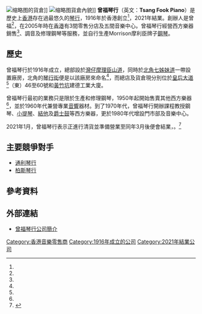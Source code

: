 [[File:Tsang_Fook_Piano_in_Wong_Chuk_Hang_202103.jpg|缩略图]]的貨倉]]
[[File:Tsang_Fook_Piano_storage_in_Wong_Chuk_Hang_202103.jpg|缩略图]]貨倉內貌]]
'''曾福琴行'''（英文：'''Tsang Fook Piano'''）是歷史上[[香港|香港]]存在過最悠久的[[琴行|琴行]]，1916年於香港創立<ref name="東周刊2007" />，2021年結業。創辦人是曾福<ref name="杨晋1996" />，在2005年時在[[香港|香港]]有3間零售分店及五間音樂中心。曾福琴行經營西方樂器銷售<ref name="導報2005" />、調音及修理鋼琴等服務，並自行生產Morrison摩利臣牌子[[鋼琴|鋼琴]]。

== 歷史 ==
曾福琴行於1916年成立，總部設於[[灣仔|灣仔]][[摩理臣山道|摩理臣山道]]，同時於[[北角|北角]][[七姊妹道|七姊妹道]]一帶設置廠房，北角的[[琴行街|琴行街]]便是以該廠房來命名<ref name="杨晋1996" />，而總店及貨倉現分別位於[[皇后大道|皇后大道]]<ref name="周光蓁1001" />（東）46至60號和[[黃竹坑|黃竹坑]]建德工業大廈。

曾福琴行最初的業務只是限於生產和修理鋼琴，1950年起開始售賣其他西方樂器<ref name="東周刊2007" />，並於1960年代兼營專業[[音響|音響]]器材。到了1970年代，曾福琴行開辦課程教授鋼琴、[[小提琴|小提琴]]、[[結他|結他]]及[[爵士鼓|爵士鼓]]等西方樂器，更於1980年代增設門市部及音樂中心。

2021年1月，曾福琴行表示正進行清貨並準備營業至同年3月後便會結業，。<ref>{{cite news |title=曾福琴行結業 |url=https://www.facebook.com/mpwculture/posts/4078942102120602 |accessdate=2021-01-16 |publisher=明周文化 |date=2021-01-16}}</ref>

== 主要競爭對手 ==
*[[通利琴行|通利琴行]]
*[[柏斯琴行|柏斯琴行]]

== 參考資料 ==
{{reflist|2|refs=
<ref name="杨晋1996">{{cite book |author=杨晋/编 |title=《世界华人新兴富豪》 |volume=第2卷 |url=https://books.google.com.tw/books?id=Zc5ZAAAAIAAJ&q=%22%E6%9B%BE%E7%A6%8F%E7%90%B4%E8%A1%8C%22 |location=深圳 |publisher=海天出版社 |page=頁202-204 |date=1996-02 |language=zh-cn |isbn=9787806153376}}</ref>

<ref name="導報2005">{{cite book |author=<!--Staff writer(s); no by-line.--> |title=《香港經濟年鑑》 |url=https://books.google.com.tw/books?id=nDA3AQAAIAAJ&q=%22%E6%9B%BE%E7%A6%8F%E7%90%B4%E8%A1%8C%22 |location= |publisher=經濟導報社 |page=頁230 |date=2005-10 |language=zh-hk}}</ref>

<ref name="東周刊2007">{{cite book |author=<!--Staff writer(s); no by-line.--> |title=《香港經典品牌》 |url=https://books.google.com.tw/books?id=xowzAQAAIAAJ&q=%22%E6%9B%BE%E7%A6%8F%E7%90%B4%E8%A1%8C%22+-inpublisher:icon&dq=%22%E6%9B%BE%E7%A6%8F%E7%90%B4%E8%A1%8C%22+-inpublisher:icon&hl=zh-TW |location=香港 |publisher=[[東周刊|東周刊]] |page=頁91-93 |year=2007 |language=zh-hk |access-date=2018-10-18 |archive-date=2018-10-18 |archive-url=https://web.archive.org/web/20181018122644/https://books.google.com.tw/books?id=xowzAQAAIAAJ&q=%22%E6%9B%BE%E7%A6%8F%E7%90%B4%E8%A1%8C%22+-inpublisher:icon&dq=%22%E6%9B%BE%E7%A6%8F%E7%90%B4%E8%A1%8C%22+-inpublisher:icon&hl=zh-TW |dead-url=no }}</ref>

<ref name="周光蓁1001">{{cite book |author=周光蓁 |title=《香港音樂的前世今生: 香港早期音樂發展歷程(1930s-1950s)》　 |url=https://books.google.com.tw/books?id=KRZDDwAAQBAJ&pg=PA196&hl=zh-TW#v=onepage&q&f=false |location=香港 |publisher=[[三聯書店（香港）|香港三聯書店]] |page=頁197 |date=2017-10-01 |8= |language=zh-hk |isbn=9789620438455 |access-date=2018-10-18 |archive-date=2018-10-18 |archive-url=https://web.archive.org/web/20181018122639/https://books.google.com.tw/books?id=KRZDDwAAQBAJ&pg=PA196&hl=zh-TW#v=onepage&q&f=false |dead-url=no }}</ref>
}}

== 外部連結 ==
*[http://www.tsangfook.com.hk/tsangfook/company/profile.asp 曾福琴行公司簡介] {{Wayback|url=http://www.tsangfook.com.hk/tsangfook/company/profile.asp |date=20200224131216 }}

[[Category:香港音樂零售商|Category:香港音樂零售商]]
[[Category:1916年成立的公司|Category:1916年成立的公司]]
[[Category:2021年結業公司|Category:2021年結業公司]]